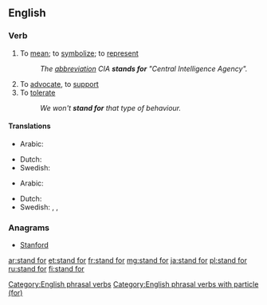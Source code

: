 ==English==

===Verb===
{{en-verb|head=[[stand]] [[for]]|stands for|standing for|stood for}}

# {{context|idiomatic|said of [[abbreviation]]s|lang=en}} To [[mean]]; to [[symbolize]]; to [[represent]]
#: ''The [[abbreviation]] CIA '''stands for''' "Central Intelligence Agency".''
# To [[advocate]], to [[support]]
# To [[tolerate]]
#: ''We won't '''stand for''' that type of behaviour.''

====Translations====
{{trans-top|to mean, symbolize or represent}}
* Arabic: {{t-|ar|إستند|tr=istánada}}
{{trans-mid}}
* Dutch: {{t-|nl|staan voor}}
* Swedish: {{t+|sv|stå för}}
{{trans-bottom}}

{{trans-top|to advocate or support}}
* Arabic: {{t-|ar|ساند|tr=sânada}}
{{trans-mid}}
* Dutch: {{t+|nl|voorstaan}}
* Swedish: {{t+|sv|stå för}}, {{t+|sv|stödja}}, {{t+|sv|förespråka}}
{{trans-bottom}}

===Anagrams===
* [[Stanford#English|Stanford]]

[[Category:English phrasal verbs]]
[[Category:English phrasal verbs with particle (for)]]

[[ar:stand for]]
[[et:stand for]]
[[fr:stand for]]
[[mg:stand for]]
[[ja:stand for]]
[[pl:stand for]]
[[ru:stand for]]
[[fi:stand for]]
